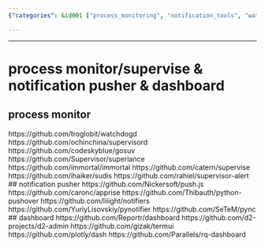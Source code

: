```yaml
---
{"categories": &id001 ["process_monitoring", "notification_tools", "watchdogd", "supervisord", "gosuv", "push.js", "apprise", "python-pushover", "dashboard_tools", "Reportr/dashboard", "d2-admin", "termui", "plotly/dash", "Parallels/rq-dashboard"], "category": "Process Monitoring", "date": "2023-09-26 13:12:34", "description": "This article discusses various process monitoring and notification tools like watchdogd, supervisord, gosuv, push.js, apprise, and python-pushover, as well as dashboard tools such as Reportr/dashboard, d2-admin, termui, plotly/dash, and Parallels/rq-dashboard.", "tags": *id001, "title": "Process Monitoring and Notification Tools: A Comprehensive List"}

---
```


------
# process monitor/supervise & notification pusher & dashboard
## process monitor
https://github.com/troglobit/watchdogd
https://github.com/ochinchina/supervisord
https://github.com/codeskyblue/gosuv
https://github.com/Supervisor/superlance
https://github.com/immortal/immortal
https://github.com/catern/supervise
https://github.com/ihaiker/sudis
https://github.com/rahiel/supervisor-alert
## notification pusher
https://github.com/Nickersoft/push.js
https://github.com/caronc/apprise
https://github.com/Thibauth/python-pushover
https://github.com/liiight/notifiers
https://github.com/YuriyLisovskiy/pynotifier
https://github.com/SeTeM/pync
## dashboard
https://github.com/Reportr/dashboard
https://github.com/d2-projects/d2-admin
https://github.com/gizak/termui
https://github.com/plotly/dash
https://github.com/Parallels/rq-dashboard
